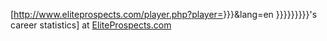 [http://www.eliteprospects.com/player.php?player={{Trim|{{{1|{{{id}}}}}}}}&lang=en {{Trim|{{{2|{{{title|{{{name<includeonly>|{{Title without disambig|{{PAGENAME}}}}</includeonly>}}}}}}}}}}}'s career statistics] at [http://eliteprospects.com EliteProspects.com]<noinclude>
{{documentation}}
</noinclude>